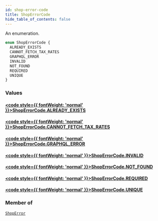 ```yaml
---
id: shop-error-code
title: ShopErrorCode
hide_table_of_contents: false
---
```








An enumeration.

```graphql
enum ShopErrorCode {
  ALREADY_EXISTS
  CANNOT_FETCH_TAX_RATES
  GRAPHQL_ERROR
  INVALID
  NOT_FOUND
  REQUIRED
  UNIQUE
}
```


### Values

#### [<code style={{ fontWeight: 'normal' }}>ShopErrorCode.<b>ALREADY_EXISTS</b></code>](#) 
> 
> 

#### [<code style={{ fontWeight: 'normal' }}>ShopErrorCode.<b>CANNOT_FETCH_TAX_RATES</b></code>](#) 
> 
> 

#### [<code style={{ fontWeight: 'normal' }}>ShopErrorCode.<b>GRAPHQL_ERROR</b></code>](#) 
> 
> 

#### [<code style={{ fontWeight: 'normal' }}>ShopErrorCode.<b>INVALID</b></code>](#) 
> 
> 

#### [<code style={{ fontWeight: 'normal' }}>ShopErrorCode.<b>NOT_FOUND</b></code>](#) 
> 
> 

#### [<code style={{ fontWeight: 'normal' }}>ShopErrorCode.<b>REQUIRED</b></code>](#) 
> 
> 

#### [<code style={{ fontWeight: 'normal' }}>ShopErrorCode.<b>UNIQUE</b></code>](#) 
> 
> 



### Member of

[`ShopError`](../../../developer/api-reference/objects/shop-error)  <Badge class="secondary" text="object"/>



